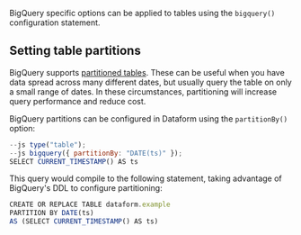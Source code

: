 

BigQuery specific options can be applied to tables using the `bigquery()` configuration statement.

## Setting table partitions

BigQuery supports <a target="_blank" href="https://cloud.google.com/bigquery/docs/partitioned-tables">partitioned tables</a>.
These can be useful when you have data spread across many different dates, but usually query the table on only a small range of dates.
In these circumstances, partitioning will increase query performance and reduce cost.

BigQuery partitions can be configured in Dataform using the `partitionBy()` option:

```js
--js type("table");
--js bigquery({ partitionBy: "DATE(ts)" });
SELECT CURRENT_TIMESTAMP() AS ts
```

This query would compile to the following statement, taking advantage of BigQuery's DDL to configure partitioning:

```js
CREATE OR REPLACE TABLE dataform.example
PARTITION BY DATE(ts)
AS (SELECT CURRENT_TIMESTAMP() AS ts)
```
